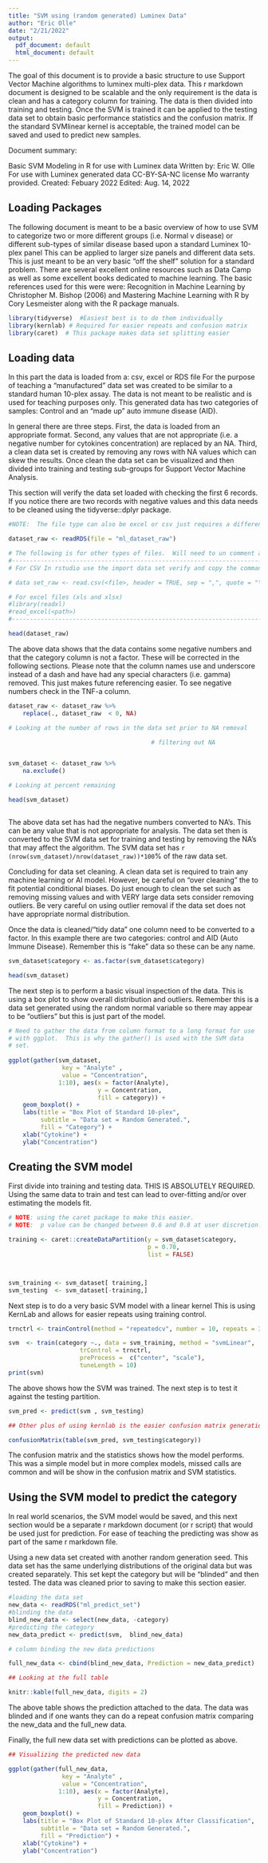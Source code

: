 ```yaml
---
title: "SVM using (random generated) Luminex Data"
author: "Eric Olle"
date: "2/21/2022"
output:
  pdf_document: default
  html_document: default
---
```

The goal of this document is to provide a basic structure to use Support Vector Machine algorithms to luminex multi-plex data.  This r markdown document is designed to be scalable and the only requirement is the data is clean and has a category column for training.  The data is then divided into training and testing.  Once the SVM is trained it can be applied to the testing data set to obtain basic performance statistics and the confusion matrix.  If the standard SVMlinear kernel is acceptable, the trained model can be saved and used to predict new samples.

Document summary: 

Basic SVM Modeling in R for use with Luminex data
Written by:  Eric W. Olle
For use with Luminex generated data
CC-BY-SA-NC license 
Mo warranty provided.
Created: Febuary 2022
Edited: Aug. 14, 2022

## Loading Packages

The following document is meant to be a basic overview of how to use SVM to categorize two or more different groups (i.e. Normal v  disease) or different sub-types of similar disease based upon a standard Luminex 10-plex panel This can be applied to larger size panels and different data sets.  This is just meant to be an very basic "off the shelf" solution for a standard problem.  There are several excellent online resources such as Data Camp as well as some excellent books dedicated to machine learning.  The basic references used for this were were: Recognition in Machine Learning by Christopher M. Bishop (2006) and Mastering Machine Learning with R by Cory Lesmeister along with the R package manuals.

```r
library(tidyverse)  #Easiest best is to do them individually
library(kernlab) # Required for easier repeats and confusion matrix
library(caret)  # This package makes data set splitting easier
```

## Loading data

In this part the data is loaded from a: csv, excel or RDS file For the purpose of teaching a "manufactured" data set was created to be similar to a standard human 10-plex assay.  The data is not meant to be realistic and is used for teaching purposes only.  This generated data has two categories of samples:  Control and an "made up" auto immune disease (AID).

In general there are three steps.  First, the data is loaded from an appropriate format.  Second, any values that are not appropriate (i.e. a negative number for cytokines concentration) are replaced by an NA.  Third, a clean data set is created by removing any rows with NA values which can skew the results. Once clean the data set can be visualized and then divided into training and testing sub-groups for Support Vector Machine Analysis.

This section will verify the data set loaded with checking the first 6 records.  If you notice there are two records with negative values and this data needs to be cleaned using the tidyverse::dplyr package.

``` r

#NOTE:  The file type can also be excel or csv just requires a different read conmand.

dataset_raw <- readRDS(file = "ml_dataset_raw")

# The following is for other types of files.  Will need to un comment and correctly configure.
#-----------------------------------------------------------------------------#
# For CSV In rstudio use the import data set verify and copy the command.

# data set_raw <- read.csv(<file>, header = TRUE, sep = ",", quote = "\"", dec = ".")

# For excel files (xls and xlsx)
#library(readxl)
#read_excel(<path>) 
#-----------------------------------------------------------------------------#

head(dataset_raw)

```


The above data shows that the data contains some negative numbers and that the category column is not a factor.  These will be corrected in the following sections.  Please note that the column names use and underscore instead of a dash and have had any special characters (i.e. gamma) removed.  This just makes future referencing easier.  To see negative numbers check in the TNF-a column.

```r

dataset_raw <- dataset_raw %>%
    replace(., dataset_raw  < 0, NA)

# Looking at the number of rows in the data set prior to NA removal

                                        # filtering out NA


svm_dataset <- dataset_raw %>%
    na.exclude()

# Looking at percent remaining

head(svm_dataset)



```



The above data set has had the negative numbers converted to NA's.  This can be any value that is not appropriate for analysis.  The data set then is converted to the SVM data set for training and testing by removing the NA's that may affect the algorithm.  The SVM data set has `r (nrow(svm_dataset)/nrow(dataset_raw))*100`% of the raw data set.

Concluding for data set cleaning.  A clean data set is required to train any machine learning or AI model.  However, be careful on "over cleaning" the to fit potential conditional biases.  Do just enough to clean the set such as removing missing values and with VERY large data sets consider removing outliers.  Be very careful on using outlier removal if the data set does not have appropriate normal distribution.

Once the data is cleaned/"tidy data" one column need to be converted to a factor.  In this example there are two categories: control and AID (Auto Immune Disease).  Remember this is "fake" data so these can be any name.

``` r

svm_dataset$category <- as.factor(svm_dataset$category)

head(svm_dataset)

```

The next step is to perform a basic visual inspection of the data.  This is using a box plot to show overall distribution and outliers.  Remember this is a data set generated using the random normal variable so there may appear to be "outliers" but this is just part of the model.  

``` r
# Need to gather the data from column format to a long format for use
# with ggplot.  This is why the gather() is used with the SVM data
# set.
   
ggplot(gather(svm_dataset,
               key = "Analyte" ,
               value = "Concentration",
              1:10), aes(x = factor(Analyte),
                         y = Concentration,
                         fill = category)) +
    geom_boxplot() +
    labs(title = "Box Plot of Standard 10-plex",
         subtitle = "Data set = Random Generated.",
         fill = "Category") +
    xlab("Cytokine") +
    ylab("Concentration")
```

## Creating the SVM model

First divide into training and testing data.  THIS IS ABSOLUTELY REQUIRED.  Using the same data to train and test can lead to over-fitting and/or over estimating the models fit. 


``` r

# NOTE: using the caret package to make this easier.
# NOTE:  p value can be changed between 0.6 and 0.8 at user discretion.

training <- caret::createDataPartition(y = svm_dataset$category,
                                       p = 0.70,
                                       list = FALSE)



svm_training <- svm_dataset[ training,]
svm_testing  <- svm_dataset[-training,]


```


Next step is to do a very basic SVM model with a linear kernel This is using KernLab and allows for easier repeats using training control.  

``` r

trnctrl <- trainControl(method = "repeatedcv", number = 10, repeats = 3)

svm  <- train(category ~., data = svm_training, method = "svmLinear",
                    trControl = trnctrl,
                    preProcess =  c("center", "scale"),
                    tuneLength = 10)
print(svm)

```

The above shows how the SVM was trained.  The next step is to test it against the testing partition.

``` r

svm_pred <- predict(svm , svm_testing)

## Other plus of using kernlab is the easier confusion matrix generation

confusionMatrix(table(svm_pred, svm_testing$category))
```

The confusion matrix and the statistics shows how the model performs.  This was a simple model but in more complex models, missed calls are common and will be show in the confusion matrix and SVM statistics.

## Using the SVM model to predict the category

In real world scenarios, the SVM model would be saved, and this next section would be a separate r markdown document (or r script) that would be used just for prediction. For ease of teaching the predicting was show as part of the same r markdown file.

Using a  new data set created  with another random generation seed. This data set has the same underlying distributions of the original data but was created separately.  This set kept the category but will be "blinded" and then tested.  The data was cleaned prior to saving to make this section easier.

```r
#loading the data set
new_data <- readRDS("ml_predict_set")
#blinding the data 
blind_new_data <- select(new_data, -category)
#predicting the category
new_data_predict <- predict(svm,  blind_new_data)

# column binding the new data predictions 

full_new_data <- cbind(blind_new_data, Prediction = new_data_predict)

## Looking at the full table

knitr::kable(full_new_data, digits = 2)

```

The above table shows the prediction attached to the data.  The data was blinded and if one wants they can do a repeat confusion matrix comparing the new_data and the full_new data.

Finally, the full new data set with predictions can be plotted as above.

```r
## Visualizing the predicted new data

ggplot(gather(full_new_data,
               key = "Analyte" ,
               value = "Concentration",
              1:10), aes(x = factor(Analyte),
                         y = Concentration,
                         fill = Prediction)) +
    geom_boxplot() +
    labs(title = "Box Plot of Standard 10-plex After Classification",
         subtitle = "Data set = Random Generated.",
         fill = "Prediction") +
    xlab("Cytokine") +
    ylab("Concentration")

```
